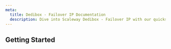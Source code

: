 ```yaml
---
meta:
  title: Dedibox - Failover IP Documentation
  description: Dive into Scaleway Dedibox - Failover IP with our quickstart guides, how-tos, tutorials and more.
---
```


<ProductHeader
   productName="Dedibox - Failover IP"
   productLogo="dedibox"
   description="Failover IPs are IP addresses that you can order and move from one server to another (even across data centers), without changing your whole configuration."
   url="/dedibox-network/ip-failover/quickstart"
   label="Failover IP Quickstart"
/>

## Getting Started

<Grid>
    <SummaryCard
        title="Quickstart"
        icon="rocket"
        description="Learn how to create, and manage a Dedibox failover IP in a few steps."
        label="View Quickstart"
        url="/dedibox-network/ip-failover/quickstart/"
    />
    <SummaryCard
        title="Concepts"
        icon="information-circle-outline"
        description="Core concepts that give you a better understanding of failover IPs."
        label="View Concepts"
        url="/dedibox-network/ip-failover/concepts/"
    />
    <SummaryCard
        title="How-tos"
        icon="help-circle-outline"
        description="Check our guides helping you to configure failover IPs for Dedibox."
        label="View How-tos"
        url="/dedibox-network/ip-failover/how-to/"
    />
</Grid>

<ClickableBanner
    productLogo="cli"
    title="Dedibox Failover IP API"
    description="Learn how to create and manage your Dedibox dedicated servers through the API."
    url="https://console.online.net/en/api/"
    label="Go to Dedibox API"
/>